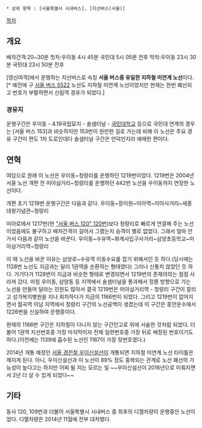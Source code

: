  * 상위 항목 : [서울특별시 시내버스], [지선버스(서울)]

[[목차]]
== 개요 ==
배차간격:20~30분
첫차:우이동 4시 45분 국민대 5시 05분 전후
막차:우이동 23시 30분 국민대 23시 50분 전후

[영신여객]에서 운행하는 지선버스로 속칭 '''서울 버스중 유일한 지하철 미연계 노선'''이다.[* 예전에 구 [[서울 버스 5522]] 노선도 지하철 미연계 노선이었지만 현재는 한번 폐선되고 번호가 부활하면서 신림역 경유가 되었다.]

=== 경유지 ===
운행구간은 우이동 - 4.19국립묘지 - 솔샘터널 - [[국민대학교]] 등으로 국민대 연계의 경우는 [서울 버스 153]과 비슷하지만 153번이 원만한 길로 가는데 비해 이 노선은 주요 경유 구간이 편도 1차 도로인데다 솔샘터널 구간은 언덕인지라 애매한 편이다.

== 연혁 ==
여담으로 원래 이 노선은 우이동~청량리를 운행하던 1219번이었다. 1219번은 2004년 서울 노선 개편 전 미아삼거리~청량리를 운행하던 442번 노선을 우이동까지 연장한 노선이다.

개편 초기 1219번 운행구간은 다음과 같다.
우이동~장미원~미아역~미아사거리~세종대왕기념관~청량리

미아로에서 1217번(현 [["서울 버스 120" 120번]])보다 청량리로 빠르게 연결해 주는 노선이었음에도 불구하고 배차간격이 길어서 그랬는지 승객이 별로 없었다. 그래서 얼마 안 가서 다음과 같이 노선을 바꾼다.
우이동~수유역~화계사입구사거리~삼양초등학교~미아삼거리역~청량리

이 때 노선을 바꾼 이유는 삼양로~수유역 이동수요를 잡기 위해서인 듯 하다.(당시에는 1128번 노선도 지금과는 달리 1권역을 순환하는 형태였다) 그러나 신통치 않았던 듯 하다. 거기다가 1128번이 지금과 비슷한 형태로 변경되면서 1219번의 존재의의는 점점 사라져 갔다. 마침 우이동, 삼양동 등 지역에서 솔샘터널을 통과해서 정릉 방향으로 가는 노선을 만들어 달라는 민원도 많아서 결국 1219번은 미아삼거리역 - 청량리 구간이 잘리고 성가복지병원을 지나 회차하다가 지금의 1166번이 되었다. 그리고 1219번이 없어지면서 월곡역 이남 지역에서 청량리 구간의 노선공백이 생겼는데 이 구간은 흥안운수에서 1226번을 신설하여 운행중이다.

현재의 1166번 구간은 지하철이 다니지 않는 구간인고로 위에 서술한 것처럼 되었다. 더불어 1권역 지선번호중 가장 마지막이자 전체 일련번호중 가장 뒤로 배정된 번호이기도 하다.(이전에는 1139에 흡수된 노선인 1167이 가장 뒷번호였다.)

2014년 개통 예정인 [[서울 경전철 우이신설선]]이 개통되면 지하철 미연계 노선 타이틀은 깨지게 된다. 아니, 우이신설선과 이 노선이 89% 정도 중복되는 관계로 노선 폐선의 가능성이 높다고는 하지만 어찌 될 지는 모르는 일 ~~우이신설선이 2016년으로 미뤄지면서 2년 더 살 수 있게 되었다~~

== 기타 ==
동사 120, 109번과 더불어 서울특별시 시내버스 중 최후의 디젤차량이 운행중인 노선이었다.  디젤차량은 2014년 11월에 전부 대차했다.

